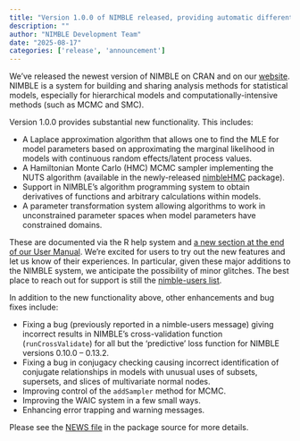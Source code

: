 ```yaml
---
title: "Version 1.0.0 of NIMBLE released, providing automatic differentiation, Laplace approximation, and HMC sampling"
description: ""
author: "NIMBLE Development Team"
date: "2025-08-17"
categories: ['release', 'announcement']
---
```


We’ve released the newest version of NIMBLE on CRAN and on our [website](https://web.archive.org/web/20250321192726/https://r-nimble.org/). NIMBLE is a system for building and sharing analysis methods for statistical models, especially for hierarchical models and computationally-intensive methods (such as MCMC and SMC).

Version 1.0.0 provides substantial new functionality. This includes:

  * A Laplace approximation algorithm that allows one to find the MLE for model parameters based on approximating the marginal likelihood in models with continuous random effects/latent process values.
  * A Hamiltonian Monte Carlo (HMC) MCMC sampler implementing the NUTS algorithm (available in the newly-released [nimbleHMC](https://web.archive.org/web/20250321192726/https://cran.r-project.org/web/packages/nimbleHMC/index.html) package).
  * Support in NIMBLE’s algorithm programming system to obtain derivatives of functions and arbitrary calculations within models.
  * A parameter transformation system allowing algorithms to work in unconstrained parameter spaces when model parameters have constrained domains.

These are documented via the R help system and [a new section at the end of our User Manual](https://web.archive.org/web/20250321192726/https://r-nimble.org/html_manual/cha-AD.html). We’re excited for users to try out the new features and let us know of their experiences. In particular, given these major additions to the NIMBLE system, we anticipate the possibility of minor glitches. The best place to reach out for support is still the [nimble-users list](https://web.archive.org/web/20250321192726/https://r-nimble.org/more/issues-and-groups).

In addition to the new functionality above, other enhancements and bug fixes include:

  * Fixing a bug (previously reported in a nimble-users message) giving incorrect results in NIMBLE’s cross-validation function (`runCrossValidate`) for all but the ‘predictive’ loss function for NIMBLE versions 0.10.0 – 0.13.2.
  * Fixing a bug in conjugacy checking causing incorrect identification of conjugate relationships in models with unusual uses of subsets, supersets, and slices of multivariate normal nodes.
  * Improving control of the `addSampler` method for MCMC.
  * Improving the WAIC system in a few small ways.
  * Enhancing error trapping and warning messages.

Please see the [NEWS file](https://web.archive.org/web/20250321192726/https://github.com/nimble-dev/nimble/blob/devel/packages/nimble/inst/NEWS.md) in the package source for more details.